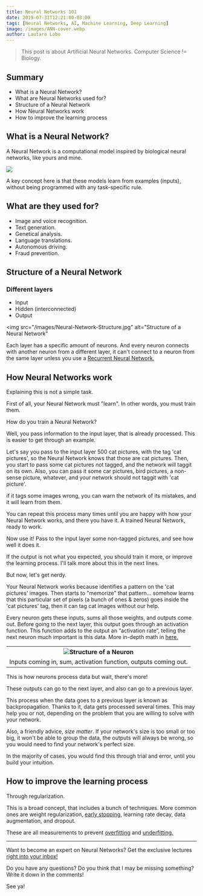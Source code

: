 ```yaml
---
title: Neural Networks 101
date: 2019-07-31T12:21:00-03:00
tags: [Neural Networks, AI, Machine Learning, Deep Learning]
image: /images/ANN-cover.webp
author: Lautaro Lobo
---
```



> This post is about Artificial Neural Networks. Computer Science != Biology.

## Summary

- What is a Neural Network?
- What are Neural Networks used for?
- Structure of a Neural Network
- How Neural Networks work
- How to improve the learning process

## What is a Neural Network?

A Neural Network is a computational model inspired by biological neural networks, like yours and mine.

![](/images/ANN-comparison.png)

A key concept here is that these models learn from examples (inputs), without being programmed with any task-specific rule.

## What are they used for?

- Image and voice recognition.
- Text generation.
- Genetical analysis.
- Language translations.
- Autonomous driving.
- Fraud prevention.

## Structure of a Neural Network

### Different layers

- Input
- Hidden (interconnected)
- Output

<img
  src="/images/Neural-Network-Structure.jpg"
  alt="Structure of a Neural Network"
></img>

Each layer has a specific amount of neurons. And every neuron connects with another neuron from a different layer, it can't connect to a neuron from the same layer unless you use a <a href="https://towardsdatascience.com/recurrent-neural-networks-d4642c9bc7ce" target="_blank">Recurrent Neural Network.</a>

## How Neural Networks work

Explaining this is not a simple task.

First of all, your Neural Network must "learn". In other words, you must train them.

How do you train a Neural Network?

Well, you pass information to the input layer, that is already processed. This is easier to get through an example.

Let's say you pass to the input layer 500 cat pictures, with the tag 'cat pictures', so the Neural Network knows that those are cat pictures. Then, you start to pass some cat pictures not tagged, and the network will taggit on its own. Also, you can pass it some car pictures, bird pictures, a non-sense picture, whatever, and your network should not taggit with 'cat picture'.

if it tags some images wrong, you can warn the network of its mistakes, and it will learn from them.

You can repeat this process many times until you are happy with how your Neural Network works, and there you have it. A trained Neural Network, ready to work.

Now use it! Pass to the input layer some non-tagged pictures, and see how well it does it.

If the output is not what you expected, you should train it more, or improve the learning process. I'll talk more about this in the next lines.

But now, let's get nerdy.

Your Neural Network works because identifies a pattern on the 'cat pictures' images. Then starts to "memorize" that pattern... somehow learns that this particular set of pixels (a bunch of ones & zeros) goes inside the 'cat pictures' tag, then it can tag cat images without our help.

Every neuron gets these inputs, sums all those weights, and outputs come out. Before going to the next layer, this output goes through an activation function. This function adds to the output an “activation rate”, telling the next neuron much important is this data. More in-depth math in <a href="https://medium.com/coinmonks/the-mathematics-of-neural-network-60a112dd3e05" target="_blank" alt="The Mathematics of Neural Networks on Medium">here.</a>

<table>
  <tr>
    <th>
      <img src="/images/Neuron-Structure.png" alt="Structure of a Neuron"></img>
    </th>
  </tr>
  <tr>
    <td>Inputs coming in, sum, activation function, outputs coming out.</td>
  </tr>
</table>

This is how neurons process data but wait, there's more!

These outputs can go to the next layer, and also can go to a previous layer.

This process when the data goes to a previous layer is known as backpropagation. Thanks to it, data gets processed several times. This may help you or not, depending on the problem that you are willing to solve with your network.

Also, a friendly advice, _size matter_. If your network's size is too small or too big, it won't be able to group the data, the outputs will always be wrong, so you would need to find your network's perfect size.

In the majority of cases, you would find this through trial and error, until you build your intuition.

## How to improve the learning process

Through regularization.

This is a broad concept, that includes a bunch of techniques. More common ones are weight regularization, [early stopping](https://en.wikipedia.org/wiki/Early_stopping), learning rate decay, <a src="https://www.quora.com/What-is-data-augmentation-in-deep-learning" target="_blank">data augmentation,</a> and dropout.

These are all measurements to prevent <a href="https://youtu.be/DEMmkFC6IGM" target="_blank" alt="Neural Networks - Overfitting">overfitting</a> and <a href="https://youtu.be/0h8lAm5Ki5g" target="_blank" alt="Artificial Neural Networks: Underfitting">underfitting.</a>

<hr></hr>

Want to become an expert on Neural Networks? Get the exclusive lectures <a href="javascript:;" onclick="ml_webform_1427060('show')">right into your inbox!</a>

Do you have any questions? Do you think that I may be missing something? Write it down in the comments!

See ya!

<script>
  var ml_webform_1427060 = ml_account('webforms', '1427060', 'n8u0c3', 'load');
  ml_webform_1427060('animation', 'fadeIn');
</script>

<Schema
  title={frontmatter.title}
  url="https://lautarolobo.xyz/blog/neural-networks-101"
  description="A friendly introduction to Artificial Neural Networks"
  alternativeTitle="Neural Networks 101"
  genre="Neural Networks"
  keywords="Artificial Neural Networks,Neural Networks,Computer Science,Artificial Intelligence,AI,Machine Learning,Deep Learning"
  wordcount="689"
  date={frontmatter.date}
  dateModified="2024-06-25T00:00:00-03:00"
/>

